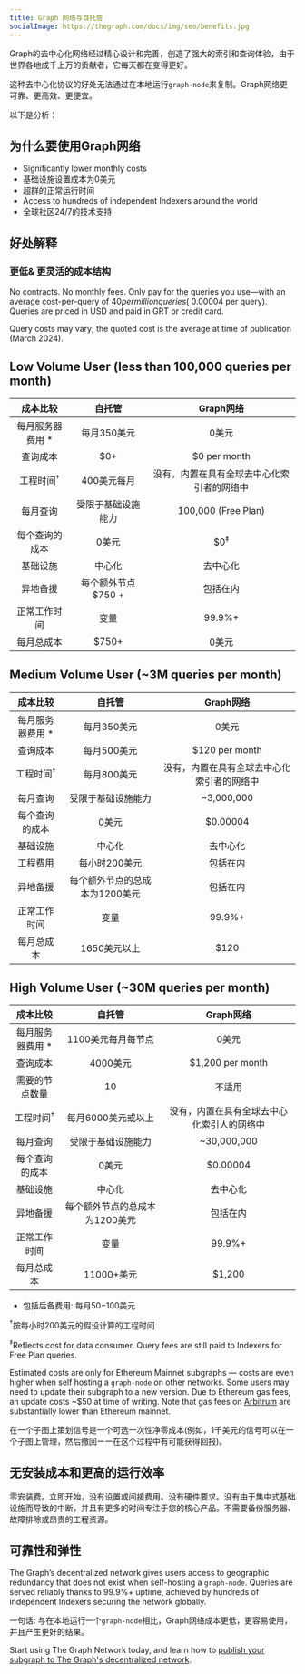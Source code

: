 ```yaml
---
title: Graph 网络与自托管
socialImage: https://thegraph.com/docs/img/seo/benefits.jpg
---
```


Graph的去中心化网络经过精心设计和完善，创造了强大的索引和查询体验，由于世界各地成千上万的贡献者，它每天都在变得更好。

这种去中心化协议的好处无法通过在本地运行`graph-node`来复制。Graph网络更可靠、更高效、更便宜。

以下是分析：

## 为什么要使用Graph网络

- Significantly lower monthly costs
- 基础设施设置成本为0美元
- 超群的正常运行时间
- Access to hundreds of independent Indexers around the world
- 全球社区24/7的技术支持

## 好处解释

### 更低& 更灵活的成本结构

No contracts. No monthly fees. Only pay for the queries you use—with an average cost-per-query of $40 per million queries (~$0.00004 per query). Queries are priced in USD and paid in GRT or credit card.

Query costs may vary; the quoted cost is the average at time of publication (March 2024).

## Low Volume User (less than 100,000 queries per month)

|       成本比较       |                   自托管                   |        Graph网络        |
|:----------------:|:---------------------------------------:|:---------------------:|
|   每月服务器费用 \*   |                 每月350美元                 |          0美元          |
|       查询成本       |                   $0+                   |     $0 per month      |
| 工程时间<sup>†</sup> |                 400美元每月                 | 没有，内置在具有全球去中心化索引者的网络中 |
|       每月查询       |                受限于基础设施能力                |  100,000 (Free Plan)  |
|     每个查询的成本      |                   0美元                   |    $0<sup>‡</sup>     |
|       基础设施       |                   中心化                   |         去中心化          |
|       异地备援       |              每个额外节点 $750 +              |         包括在内          |
|      正常工作时间      |                   变量                    |        99.9%+         |
|      每月总成本       | <span className="highlight-row" />$750+ |          0美元          |

## Medium Volume User (~3M queries per month)

|       成本比较       |                     自托管                     |        Graph网络        |
|:----------------:|:-------------------------------------------:|:---------------------:|
|   每月服务器费用 \*   |                   每月350美元                   |          0美元          |
|       查询成本       |                   每月500美元                   |    $120 per month     |
| 工程时间<sup>†</sup> |                   每月800美元                   | 没有，内置在具有全球去中心化索引者的网络中 |
|       每月查询       |                  受限于基础设施能力                  |      ~3,000,000       |
|     每个查询的成本      |                     0美元                     |       $0.00004        |
|       基础设施       |                     中心化                     |         去中心化          |
|       工程费用       |                  每小时200美元                   |         包括在内          |
|       异地备援       |              每个额外节点的总成本为1200美元              |         包括在内          |
|      正常工作时间      |                     变量                      |        99.9%+         |
|      每月总成本       | <span className="highlight-row" /> 1650美元以上 |         $120          |

## High Volume User (~30M queries per month)

|       成本比较       |                     自托管                     |        Graph网络        |
|:----------------:|:-------------------------------------------:|:---------------------:|
|   每月服务器费用 \*   |                 1100美元每月每节点                 |          0美元          |
|       查询成本       |                   4000美元                    |   $1,200 per month    |
|     需要的节点数量      |                     10                      |          不适用          |
| 工程时间<sup>†</sup> |                 每月6000美元或以上                 | 没有，内置在具有全球去中心化索引人的网络中 |
|       每月查询       |                  受限于基础设施能力                  |      ~30,000,000      |
|     每个查询的成本      |                     0美元                     |       $0.00004        |
|       基础设施       |                     中心化                     |         去中心化          |
|       异地备援       |              每个额外节点的总成本为1200美元              |         包括在内          |
|      正常工作时间      |                     变量                      |        99.9%+         |
|      每月总成本       | <span className="highlight-row" /> 11000+美元 |        $1,200         |

* 包括后备费用: 每月$50-$100美元

<sup>†</sup>按每小时200美元的假设计算的工程时间

<sup>‡</sup>Reflects cost for data consumer. Query fees are still paid to Indexers for Free Plan queries.

Estimated costs are only for Ethereum Mainnet subgraphs — costs are even higher when self hosting a `graph-node` on other networks. Some users may need to update their subgraph to a new version. Due to Ethereum gas fees, an update costs ~$50 at time of writing. Note that gas fees on [Arbitrum](/arbitrum/arbitrum-faq) are substantially lower than Ethereum mainnet.

在一个子图上策划信号是一个可选一次性净零成本(例如，1千美元的信号可以在一个子图上管理，然后撤回ーー在这个过程中有可能获得回报)。

## 无安装成本和更高的运行效率

零安装费。立即开始，没有设置或间接费用。没有硬件要求。没有由于集中式基础设施而导致的中断，并且有更多的时间专注于您的核心产品。不需要备份服务器、故障排除或昂贵的工程资源。

## 可靠性和弹性

The Graph’s decentralized network gives users access to geographic redundancy that does not exist when self-hosting a `graph-node`. Queries are served reliably thanks to 99.9%+ uptime, achieved by hundreds of independent Indexers securing the network globally.

一句话: 与在本地运行一个`graph-node`相比，Graph网络成本更低，更容易使用，并且产生更好的结果。

Start using The Graph Network today, and learn how to [publish your subgraph to The Graph's decentralized network](/quick-start).
